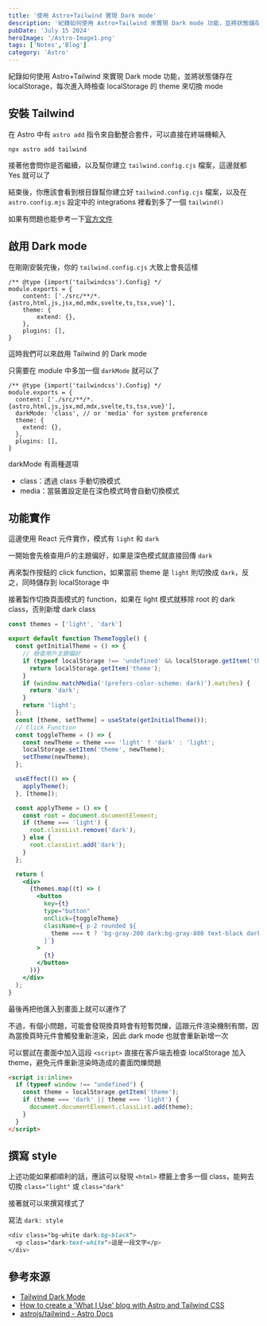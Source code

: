 ```yaml
---
title: '使用 Astro+Tailwind 實現 Dark mode'
description: '紀錄如何使用 Astro+Tailwind 來實現 Dark mode 功能，並將狀態儲存在 localStorage，每次進入時檢查 localStorage 的 theme 來切換 mode。'
pubDate: 'July 15 2024'
heroImage: '/Astro-Image1.png'
tags: ['Notes','Blog']
category: 'Astro'
---
```


紀錄如何使用 Astro+Tailwind 來實現 Dark mode 功能，並將狀態儲存在 localStorage，每次進入時檢查 localStorage 的 theme 來切換 mode

## 安裝 Tailwind

在 Astro 中有 `astro add` 指令來自動整合套件，可以直接在終端機輸入

```shell
npx astro add tailwind
```

接著他會問你是否繼續，以及幫你建立 `tailwind.config.cjs` 檔案，這邊就都 Yes 就可以了

結束後，你應該會看到根目錄幫你建立好 `tailwind.config.cjs` 檔案，以及在 `astro.config.mjs` 設定中的 integrations 裡看到多了一個 `tailwind()`

如果有問題也能參考一下[官方文件](https://docs.astro.build/en/guides/integrations-guide/tailwind/)

## 啟用 Dark mode

在剛剛安裝完後，你的 `tailwind.config.cjs` 大致上會長這樣

```js=
/** @type {import('tailwindcss').Config} */
module.exports = {
	content: ['./src/**/*.{astro,html,js,jsx,md,mdx,svelte,ts,tsx,vue}'],
	theme: {
		extend: {},
	},
	plugins: [],
}
```

這時我們可以來啟用 Tailwind 的 Dark mode

只需要在 module 中多加一個 `darkMode` 就可以了

```js=
/** @type {import('tailwindcss').Config} */
module.exports = {
  content: ['./src/**/*.{astro,html,js,jsx,md,mdx,svelte,ts,tsx,vue}'],
  darkMode: 'class', // or 'media' for system preference
  theme: {
    extend: {},
  },
  plugins: [],
}
```

darkMode 有兩種選項

* class：透過 class 手動切換模式
* media：當裝置設定是在深色模式時會自動切換模式

## 功能實作

這邊使用 React 元件實作，模式有 `light` 和 `dark`

一開始會先檢查用戶的主題偏好，如果是深色模式就直接回傳 `dark`

再來製作按鈕的 click function，如果當前 theme 是 `light` 則切換成 `dark`，反之，同時儲存到 localStorage 中

接著製作切換頁面模式的 function，如果在 light 模式就移除 root 的 dark class，否則新增 dark class


```jsx
const themes = ['light', 'dark']

export default function ThemeToggle() {
  const getInitialTheme = () => {
    // 檢查用戶主題偏好
    if (typeof localStorage !== 'undefined' && localStorage.getItem('theme')) {
      return localStorage.getItem('theme');
    }
    if (window.matchMedia('(prefers-color-scheme: dark)').matches) {
      return 'dark';
    }
    return 'light';
  };
  const [theme, setTheme] = useState(getInitialTheme());
  // Click Function
  const toggleTheme = () => {
    const newTheme = theme === 'light' ? 'dark' : 'light';
    localStorage.setItem('theme', newTheme);
    setTheme(newTheme);
  };

  useEffect(() => {
    applyTheme();
  }, [theme]);

  const applyTheme = () => {
    const root = document.documentElement;
    if (theme === 'light') {
      root.classList.remove('dark');
    } else {
      root.classList.add('dark');
    }
  };

  return (
    <div>
      {themes.map((t) => (
        <button
          key={t}
          type="button"
          onClick={toggleTheme}
          className={`p-2 rounded ${
            theme === t ? 'bg-gray-200 dark:bg-gray-800 text-black dark:text-white' : ''
          }`}
        >
          {t}
        </button>
      ))}
    </div>
  );
}
```

最後再把他匯入到畫面上就可以運作了

不過，有個小問題，可能會發現換頁時會有短暫閃爍，這跟元件渲染機制有關，因為當換頁時元件會觸發重新渲染，因此 dark mode 也就會重新新增一次

可以嘗試在畫面中加入這段 `<script>` 直接在客戶端去檢查 localStorage 加入 theme，避免元件重新渲染時造成的畫面閃爍問題

```html
<script is:inline>
  if (typeof window !== "undefined") {
    const theme = localStorage.getItem('theme');
    if (theme === 'dark' || theme === 'light') {
      document.documentElement.classList.add(theme);
    }
  }
</script>
```

## 撰寫 style

上述功能如果都順利的話，應該可以發現 `<html>` 標籤上會多一個 class，能夠去切換 `class="light"` 或 `class="dark"`

接著就可以來撰寫樣式了

寫法 `dark: style`

```css
<div class="bg-white dark:bg-black">
  <p class="dark:text-white">這是一段文字</p>
</div>
```
## 參考來源
* [Tailwind Dark Mode](https://tailwindcss.com/docs/dark-mode)
* [How to create a 'What I Use' blog with Astro and Tailwind CSS](https://www.youtube.com/watch?v=3_JE76PKBWE&list=LL&index=4)
* [astrojs/tailwind - Astro Docs](https://docs.astro.build/zh-tw/guides/integrations-guide/tailwind/)